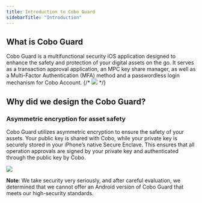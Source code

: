 ```yaml
---
title: Introduction to Cobo Guard
sidebarTitle: "Introduction"
---
```



## What is Cobo Guard
Cobo Guard is a multifunctional security iOS application designed to enhance the safety and protection of your digital assets on the go. It serves as a transaction approval application, an MPC key share manager, as well as a Multi-Factor Authentication (MFA) method and a passwordless login mechanism for Cobo Account.
{/* <img src="/images/cobo-guard/introduction-to-cobo-guard/what-is-cobo-guard/what-is-cobo-guard.jpeg" /> */}

## Why did we design the Cobo Guard?
### Asymmetric encryption for asset safety
Cobo Guard utilizes asymmetric encryption to ensure the safety of your assets. Your public key is shared with Cobo, while your private key is securely stored in your iPhone’s native Secure Enclave. This ensures that all operation approvals are signed by your private key and authenticated through the public key by Cobo.

<img src="/images/cobo-guard/introduction-to-cobo-guard/what-is-cobo-guard/why-did-we-design-the-cobo-guard.png" />

**Note**: We take security very seriously, and after careful evaluation, we determined that we cannot offer an Android version of Cobo Guard that meets our high-security standards.